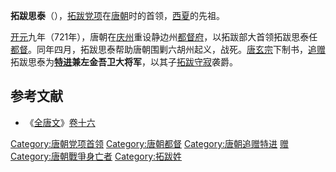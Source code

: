 '''拓跋思泰'''（{{bd|7世纪|?|721年||catIdx=T}}），[[拓跋|拓跋]][[党项|党项]]在[[唐朝|唐朝]]时的首领，[[西夏|西夏]]的先祖。

[[开元|开元]]九年（721年），唐朝在[[庆州|庆州]]重设静边州[[都督府|都督府]]，以拓跋部大首领拓跋思泰任[[都督|都督]]。同年四月，拓跋思泰帮助唐朝围剿六胡州起义，战死。[[唐玄宗|唐玄宗]]下制书，[[追赠|追赠]]拓跋思泰为'''[[特进|特进]]兼左金吾卫大将军'''，以其子[[拓跋守寂|拓跋守寂]]袭爵。

==参考文献==
*《[[全唐文|全唐文]]》[[s:全唐文/卷0016|卷十六]]

[[Category:唐朝党项首领|Category:唐朝党项首领]]
[[Category:唐朝都督|Category:唐朝都督]]
[[Category:唐朝追赠特进|Category:唐朝追赠特进]]
[[Category:唐朝左金吾卫大将军|赠]]
[[Category:唐朝戰爭身亡者|Category:唐朝戰爭身亡者]]
[[Category:拓跋姓|Category:拓跋姓]]